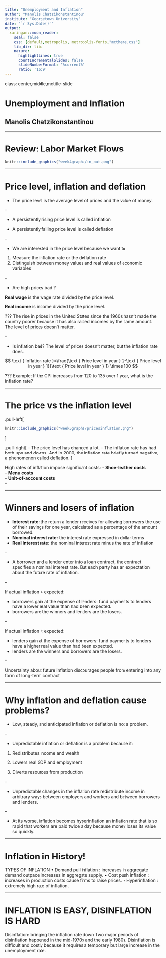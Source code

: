 ```yaml
---
title: "Unemployment and Inflation"
author: "Manolis Chatzikonstantinou"
institute: "Georgetown University"
date: "`r Sys.Date()`"
output: 
  xaringan::moon_reader:
    seal: false
    css: [default,metropolis, metropolis-fonts,"mctheme.css"]
    lib_dir: libs
    nature:
      highlightLines: true
      countIncrementalSlides: false
      slideNumberFormat: '%current%' 
      ratio: '16:9'
---
```


class: center,middle,mctitle-slide 


# Unemployment and Inflation

## Manolis Chatzikonstantinou  

---

# Review: Labor Market Flows


```r
knitr::include_graphics("week4graphs/in_out.png") 
```


---


# Price level, inflation and deflation 

- The price level is the average level of prices and the value of money.

--

- A persistently rising price level is called inflation

- A persistently falling price level is called deflation

--

-  We are interested in the price level because we want to
  
  1. Measure the inflation rate or the deflation rate
  2. Distinguish between money values and real values of economic variables

--

- Are high prices bad ?


**Real wage** is the wage rate divided by the price level.

**Real income** is income divided by the price level.

???
The rise in prices in the United States since the 1960s hasn’t made the country poorer because it has also raised incomes by the same amount.
The level of prices doesn’t matter.

--

- Is inflation bad? The level of prices doesn’t matter, but the inflation rate does. 

$$
\text { Inflation rate }=\frac{\text { Price level in year } 2-\text { Price level in year } 1}{\text { Price level in year } 1} \times 100
$$

???
Example: If the CPI increases from 120 to 135 over 1 year, what is the inflation rate?


---

# The price vs the inflation level

.pull-left[

```r
knitr::include_graphics("week5graphs/pricesinflation.png") 
```

]


.pull-right[
- The price level has changed a lot. 
- The inflation rate has had both ups and downs. And in 2009, the inflation rate briefly turned negative, a phenomenon called deflation. 
]

High rates of inflation impose significant costs: 
- __Shoe-leather costs__  
- __Menu costs__  
- __Unit-of-account costs__  
--




---

# Winners and losers of inflation

- __Interest rate:__ the return a lender receives for allowing borrowers the use of their savings for one year, calculated as a percentage of the amount borrowed. 
- __Nominal interest rate:__ the interest rate expressed in dollar terms
- __Real interest rate:__ the nominal interest rate minus the rate of inflation

--

- A borrower and a lender enter into a loan contract, the contract specifies a nominal interest rate. But each party has an expectation about the future rate of inflation. 

--

If actual inflation > expected:

- borrowers gain at the expense of lenders:  fund payments to lenders have a lower real value than had been expected. 
- borrowers are the winners and lenders are the losers.

--

If actual inflation < expected:

- lenders gain at the expense of borrowers:  fund payments to lenders have a higher real value than had been expected. 
- lenders are the winners and borrowers are the losers.

--

Uncertainty about future inflation discourages people from entering into any form of long-term contract


---

# Why inflation and deflation cause problems?

- Low, steady, and anticipated inflation or deflation is not a problem.

--

- Unpredictable inflation or deflation is a problem because it:

1. Redistributes income and wealth

2. Lowers real GDP and employment

3. Diverts resources from production

--

- Unpredictable changes in the inflation rate redistribute
income in arbitrary ways between employers and workers
and between borrowers and lenders.

--

- At its worse, inflation becomes hyperinflation an inflation rate
that is so rapid that workers are paid twice a day because money
loses its value so quickly.

---

# Inflation in History!

TYPES OF INFLATION
•
Demand pull inflation :
increases in aggregate
demand outpace
increases in aggregate
supply.
•
Cost push inflation :
increases in production
costs cause firms to
raise prices.
•
Hyperinflation :
extremely high rate of
inflation.

---

#  INFLATION IS EASY, DISINFLATION IS HARD

Disinflation: bringing the inflation rate down
Two major periods of disinflation happened in the mid-1970s and the early 1980s. 
Disinflation is difficult and costly because it requires a temporary but large increase in the unemployment rate.



